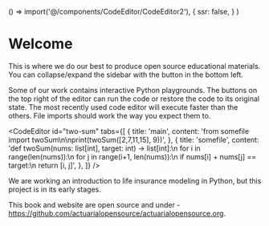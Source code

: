 
  () => import('@/components/CodeEditor/CodeEditor2'),
  {
    ssr: false,
  }
)


# Welcome

This is where we do our best to produce open source educational materials. You can collapse/expand the sidebar with the button in the bottom left.

Some of our work contains interactive Python playgrounds. The buttons on the top right of the editor can run the code or restore the code to its original state.
The most recently used code editor will execute faster than the others. File imports should work the way you expect them to.

<CodeEditor
  id="two-sum"
  tabs={[
    {
      title: 'main',
      content: 'from somefile import twoSum\n\nprint(twoSum([2,7,11,15], 9))',
    },
    {
      title: 'somefile',
      content:
        'def twoSum(nums: list[int], target: int) -> list[int]:\n    for i in range(len(nums)):\n        for j in range(i+1, len(nums)):\n            if nums[i] + nums[j] == target:\n                return [i, j]',
    },
  ]}
/>

We are working an introduction to life insurance modeling in Python, but this project is in its early stages.

This book and website are open source and under - https://github.com/actuarialopensource/actuarialopensource.org.
